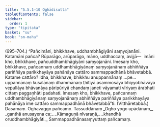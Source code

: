 ```yaml
---
title: "5.5.1–10 Oghādisutta"
tableOfContents: false
sidebar:
  order: 1
type: "tipitaka"
basket: "su"
book: "sn-maha"
---
```



<DynamicBreadcrumb />

<Paragraph type="center" book="sn-maha">
(695–704.)
</Paragraph>

<Paragraph number="1304" book="sn-maha">
“Pañcimāni, bhikkhave, uddhambhāgiyāni saṃyojanāni. Katamāni pañca? Rūparāgo, arūparāgo, māno, uddhaccaṃ, avijjā—  imāni kho, bhikkhave, pañcuddhambhāgiyāni saṃyojanāni. Imesaṃ kho, bhikkhave, pañcannaṃ uddhambhāgiyānaṃ saṃyojanānaṃ abhiññāya pariññāya parikkhayāya pahānāya cattāro sammappadhānā bhāvetabbā. Katame cattāro? Idha, bhikkhave, bhikkhu anuppannānaṃ …pe…  uppannānaṃ kusalānaṃ dhammānaṃ ṭhitiyā asammosāya bhiyyobhāvāya vepullāya bhāvanāya pāripūriyā chandaṃ janeti vāyamati vīriyaṃ ārabhati cittaṃ paggaṇhāti padahati. Imesaṃ kho, bhikkhave, pañcannaṃ uddhambhāgiyānaṃ saṃyojanānaṃ abhiññāya pariññāya parikkhayāya pahānāya ime cattāro sammappadhānā bhāvetabbā”ti. (Vitthāretabbā.)

</Paragraph>

<Paragraph number="1305" type="center" book="sn-maha">
Dasamaṃ.



</Paragraph>

<Paragraph number="1306" type="center" book="sn-maha">
Oghavaggo pañcamo.



</Paragraph>

<Paragraph number="1307" type="center" book="sn-maha">
Tassuddānaṃ


</Paragraph>

<Paragraph number="1308" type="verses" book="sn-maha">
_Ogho yogo upādānaṃ,_  
_ganthā anusayena ca;_  
_Kāmaguṇā nīvaraṇā,_  
_khandhā oruddhambhāgiyāti._  


</Paragraph>

<Paragraph number="1309" type="center" book="sn-maha">
Sammappadhānasaṃyuttaṃ pañcamaṃ.
</Paragraph>
